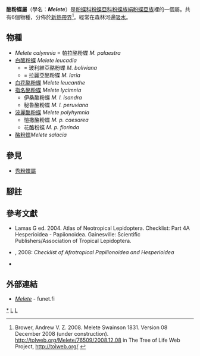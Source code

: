 {{NoteTA
|G1=Butterfly
}}
{{Automatic Taxobox
| taxon = Melete
| authority = Swainson, 1831
| image = Meletelysminia.jpg
| image_caption = [[指名酪粉蝶|指名酪粉蝶]]<br />''Melete lycimnia''
| type_species = [[指名酪粉蝶|指名酪粉蝶]]<br />''Pieris limnoria''
| type_species_authority = Godart, 1819
| subdivision_ranks = 物種
| subdivision = 共6種，詳閱正文。
| synonyms =
* ''Daptonoura'' <small>Butler, [1870]</small>
}}

'''酪粉蝶屬'''（學名：'''''Melete'''''）是[[粉蝶科|粉蝶科]][[粉蝶亞科|粉蝶亞科]][[粉蝶族|粉蝶族]][[絹粉蝶亞族|絹粉蝶亞族]]裡的一個屬。共有6個物種，分佈於[[新熱帶界|新熱帶界]]<ref>Brower, Andrew V. Z. 2008. Melete Swainson 1831. Version 08 December 2008 (under construction). http://tolweb.org/Melete/76509/2008.12.08 in The Tree of Life Web Project, http://tolweb.org/ {{Wayback|url=http://tolweb.org/ |date=20110515100516 }} {{en}}</ref>。經常在森林河邊[[吸水|吸水]]。

== 物種 ==
* ''Melete calymnia'' = 帕拉酪粉蝶 ''M. palaestra''
* [[白酪粉蝶|白酪粉蝶]] ''Melete leucadia''
** = 玻利維亞酪粉蝶 ''M. boliviana''
** = 拉麗亞酪粉蝶 ''M. laria''
* [[白花酪粉蝶|白花酪粉蝶]] ''Melete leucanthe''
* [[指名酪粉蝶|指名酪粉蝶]] ''Melete lycimnia''
** 伊桑酪粉蝶 ''M. l. isandra''
** 秘魯酪粉蝶 ''M. l. peruviana''
* [[波麗酪粉蝶|波麗酪粉蝶]] ''Melete polyhymnia''
** 愷撒酪粉蝶 ''M. p. caesarea''
** 花酪粉蝶 ''M. p. florinda''
* [[酪粉蝶|酪粉蝶]]''Melete salacia''

== 參見 ==
* [[秀粉蝶屬|秀粉蝶屬]]

== 腳註 ==
{{reflist}}

== 參考文獻 ==
{{Commons category| Melete}}
* Lamas G ed. 2004. Atlas of Neotropical Lepidoptera. Checklist: Part 4A Hesperioidea - Papiionoidea. Gainesville: Scientific Publishers/Association of Tropical Lepidoptera.
* {{aut|Williams, M.C.}}, 2008: ''Checklist of Afrotropical Papilionoidea and Hesperioidea''
* {{Cite book | author = 寿建新 周尧 李宇飞 | title = 世界蝴蝶分類名錄 | location = 中國 | publisher = 陝西科學技術出版社 | date = 2006-04-01 | ISBN = 9787536936768 | language= zh-hans }}

== 外部連結 ==
* [http://ftp.funet.fi/index/Tree_of_life/insecta/lepidoptera/ditrysia/papilionoidea/pieridae/pierinae/melete/ ''Melete''] {{Wayback|url=http://ftp.funet.fi/index/Tree_of_life/insecta/lepidoptera/ditrysia/papilionoidea/pieridae/pierinae/melete/ |date=20190614072522 }} - funet.fi
{{粉蝶亞科|state=expanded}}
{{Taxonbar}}
[[Category:酪粉蝶屬|*]]
[[Category:絹粉蝶亞族|L]]
[[Category:_1831年描述的分类群|L]]